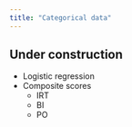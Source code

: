 ```yaml
---
title: "Categorical data"
---
```


:::{.callout-caution}
# Under construction
:::

* Logistic regression
* Composite scores
  * IRT
  * BI
  * PO